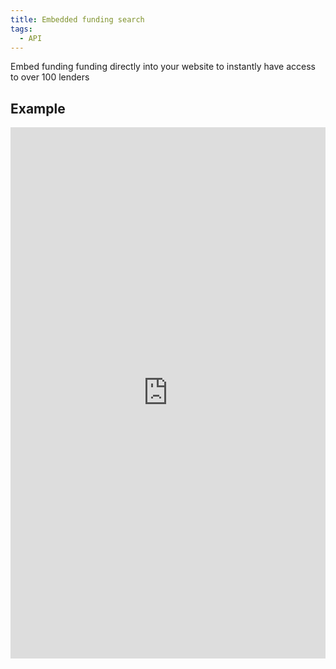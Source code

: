 ```yaml
---
title: Embedded funding search
tags:
  - API
---
```



Embed funding funding directly into your website to instantly have access to over 100 lenders

## Example

<BrowserWindow>
  <iframe
    src="https://demo.capitalise.com/app/questionnaire/funding/search?introducer=eyJ0b2tlbiI6ImkyODhlMDg2OS0yNzllLTQ1YmUtYmI0OC1jMmQ0YzYxOGU3MzMiLCJpbnRyb2R1Y2VyTmFtZSI6IkhMIERlbW8gQ29tcGFueTEifQ=="
    width="100%"
    height="850px"
    frameborder="0"
    scrolling="no"
    allowtransparency="true"
    allow="encrypted-media"
  />
</BrowserWindow>

## Getting your Introducer Key

Once you've got your account set up by your Partnership Manager, navitagte to Website Integration ([Production](https://capitalise.com/app/ui/settings/widget) / [Demo](https://demo.capitalise.com/app/ui/settings/widget)) page. You will be prompted to login if you haven't already.

Your `Introducer Key` is displayed in both highlighted areas - they are identical so you only need to copy once.

![Introducer Key](/img/introducer-key.png)

:::warning Important

- DO NOT change your `Introducer Key` because it's the unique identifier of your API Partner account
- Always double check if your `Introducer Key` is correct before a production release by checking the page in [Step 1](#step-1-getting-your-introducer-key). You might not be able to receive commission if the `Introducer Key` is incorrect.
- `Introducer Key` would be different between Production and Demo environments
- The same `Introducer Key` of an environment can be used for Direct Hyperlink and Embeded Journey via JavaScript Snippets.

:::

## Place Embedded Funding Questionnaire

You have two options to embed the funding questionnaire

### JavaScript - questionnaire modal

Place below link at the place you want to show the button. You can change the wording and style as you see fit. But please keep `capitalise-funding` as the one of the class names.

```html
<a href="#" class="capitalise-funding">Get your business funded (in modal)</a>
```

Add below CSS to before the end of `</head>` tag to style the modal.

```html
<style>
  #capFundQModal {
    width: 100%;
    height: 100%;
    top: 0;
    left: 0;
    position: fixed;
    z-index: 1000000;
  }
</style>
```

Place below the code before the `</body>` tag and `REPLACE_WITH_YOUR_INTRODUCER_KEY` with your introducer key. This JavaScript snippet will listen to the `onClick` of elements that have the class `capitalise-funding` and show the funding questionnaire in a modal.

If you have the user's consent, you can pass over in the `answers` parameter so the those answers could be pre-filled. See full list of answers supported.

<Tabs groupId="widget">
  <TabItem value="demo" label="Demo">

```html
<!-- Capitalise Funding Questionnaire -->
<script>
  function startCapitaliseQuestionnaire(ev) {
    ev.preventDefault();
    var el = document.createElement("div");
    el.setAttribute("id", "capFundQModal");
    document.body.insertBefore(el, document.body.firstChild);
    capitalise
      .init({
        <!-- highlight-next-line -->
        referralCode: "REPLACE_WITH_YOUR_INTRODUCER_KEY", // !!! Replace with your introducer key

        // Pre-fill answers, optional
        // "answers": {
        //     amount: 25000,
        //     term: 3,
        //     useOfFunds: 1,
        //     companyType: 3,
        //     sector: 23,
        //     companyName: "ABC Limited",
        //     companyNumber: "13390812",
        //     revenue: 125000,
        //     contactPhone: '07974678882',
        //     contactName: 'Joe Bloggs',
        //     contactEmail: 'joe.bloggs@abc-limited.com',
        //     invoices: true,
        //     assets: false,
        //     epos: true,
        //     purchaseOrders: false,
        //     permissions: true,
        //     clientsType: 3
        // }
      })
      .start.inWrapper("capFundQModal");
    document.getElementById("capFundQModal").className = "show";
  }
  var capitaliseFundingButtons =
    document.getElementsByClassName("capitalise-funding");
  for (var i = 0; i < capitaliseFundingButtons.length; i++) {
    capitaliseFundingButtons[i].addEventListener(
      "click",
      startCapitaliseQuestionnaire
    );
  }
</script>
<script src="https://demo.capitalise.com/app/qst/bootstrap/js/script.js?1549992796"></script>
<!-- Capitalise Funding Questionnaire -->
```

</TabItem>
  <TabItem value="production" label="Production">

```html
<!-- Capitalise Funding Questionnaire -->
<script>
  function startCapitaliseQuestionnaire(ev) {
    ev.preventDefault();
    var el = document.createElement("div");
    el.setAttribute("id", "capFundQModal");
    document.body.insertBefore(el, document.body.firstChild);
    capitalise
      .init({
        referralCode: "REPLACE_WITH_YOUR_INTRODUCER_KEY", // !!! Replace with your introducer key
      })
      .start.inWrapper("capFundQModal");
    document.getElementById("capFundQModal").className = "show";
  }
  var capitaliseFundingButtons =
    document.getElementsByClassName("capitalise-funding");
  for (var i = 0; i < capitaliseFundingButtons.length; i++) {
    capitaliseFundingButtons[i].addEventListener(
      "click",
      startCapitaliseQuestionnaire
    );
  }
</script>
<script src="https://capitalise.com/app/qst/bootstrap/js/script.js?1549992796"></script>
<!-- Capitalise Funding Questionnaire -->
```

</TabItem>
</Tabs>

### Iframe

Alternatively, you can user embed the questionnaire as iframe by below code at the place you want to show the questionnaire. Iframe currently does not support pre-fill answers.

<Tabs groupId="widget">
  <TabItem value="demo" label="Demo">

```html
<iframe
  src="https://demo.capitalise.com/app/questionnaire/funding/search?introducer=REPLACE_WITH_YOUR_INTRODUCER_KEY"
  width="100%"
  height="100%"
  frameborder="0"
  scrolling="no"
  allowtransparency="true"
  allow="encrypted-media"></iframe>
```

  </TabItem>

  <TabItem value="production" label="Production">

```html
<iframe
  src="https://capitalise.com/app/questionnaire/funding/search?introducer=REPLACE_WITH_YOUR_INTRODUCER_KEY"
  width="100%"
  height="100%"
  frameborder="0"
  scrolling="no"
  allowtransparency="true"
  allow="encrypted-media"></iframe>
```

  </TabItem>
</Tabs>

## Pre-fill answer supported

<table id="jsprefill">
  <thead>
    <tr>
      <th>Parameter</th>
      <th>Description</th>
      <th>Format</th>
    </tr>
  </thead>
  <tbody>
    <tr>
      <td>
        <code>companyType</code>
      </td>
      <td>The tranding type of the company</td>
      <td>
        Integer
        <p>
          Default: <code>null</code>
        </p>
        <p>
          Enumerations:
          <li>
            <code>1</code> Sole Trader
          </li>
          <li>
            <code>2</code> Limited Liability Partnership
          </li>
          <li>
            <code>3</code> Limited Company
          </li>
          <li>
            <code>4</code> Startup
          </li>
        </p>
      </td>
    </tr>
    <tr>
      <td>
        <code>amount</code>
      </td>
      <td>The amount of fund (business loans) required</td>
      <td>
        Integer
        <p>
          Default: <code>null</code>
        </p>
      </td>
    </tr>
    <tr>
      <td>
        <code>useOfFunds</code>
      </td>
      <td>The use of funds</td>
      <td>
        Integer
        <p>
          Default: <code>null</code>
        </p>
        <p>
          <li>
            <code>1</code> Day to day cashflow
          </li>
          <li>
            <code>2</code> Business expansion
          </li>
          <li>
            <code>3</code> Equipment/Asset finance
          </li>
          <li>
            <code>4</code> Refinancing debt
          </li>
          <li>
            <code>5</code> Import/Export
          </li>
          <li>
            <code>6</code> Tax bill due
          </li>
          <li>
            <code>7</code> Acquiring a business
          </li>
          <li>
            <code>8</code> Starting a business
          </li>
          <li>
            <code>9</code> Purchasing a property
          </li>
          <li>
            <code>10</code> Purchasing stock
          </li>
        </p>
      </td>
    </tr>
    <tr>
      <td>
        <code>term</code>
      </td>
      <td>
        The term of business loan in months. The value will be rounded up to the
        closest option below:
        <li>
          <code>1-6</code> 6 months or less
        </li>
        <li>
          <code>7-12</code> 12 months
        </li>
        <li>
          <code>13-24</code> 24 months
        </li>
        <li>
          <code>25-36</code> 3 years
        </li>
        <li>
          <code>37-60</code> 4-5 years
        </li>
        <li>
          <code>>=61</code> More than 5 years
        </li>
      </td>
      <td>
        Integer
        <p>
          Default: <code>null</code>
        </p>
      </td>
    </tr>
    <tr>
      <td>
        <code>sector</code>
      </td>
      <td>The sector of the company</td>
      <td>
        Integer
        <p>
          Default: <code>null</code>
        </p>
        <p>
          Enumerations:
          <li>
            <code>1</code> Agriculture
          </li>
          <li>
            <code>2</code> Automotive
          </li>
          <li>
            <code>3</code> Business Services
          </li>
          <li>
            <code>4</code> Construction
          </li>
          <li>
            <code>5</code> Courier
          </li>
          <li>
            <code>6</code> Distribution
          </li>
          <li>
            <code>7</code> Financial Services
          </li>
          <li>
            <code>8</code> Haulage
          </li>
          <li>
            <code>9</code> Healthcare/Care
          </li>
          <li>
            <code>10</code> Hotels/Guest House/Public House
          </li>
          <li>
            <code>11</code> Import/Export
          </li>
          <li>
            <code>12</code> IT Related
          </li>
          <li>
            <code>13</code> Manufacturing
          </li>
          <li>
            <code>14</code> Print/Publishing
          </li>
          <li>
            <code>15</code> Professional Services
          </li>
          <li>
            <code>16</code> Property
          </li>
          <li>
            <code>17</code> Recruitment
          </li>
          <li>
            <code>18</code> Retail
          </li>
          <li>
            <code>19</code> Security Services
          </li>
          <li>
            <code>20</code> Trade
          </li>
          <li>
            <code>21</code> Transportation
          </li>
          <li>
            <code>22</code> Wholesale
          </li>
          <li>
            <code>23</code> Other
          </li>
          <li>
            <code>27</code> Education
          </li>
          <li>
            <code>29</code> Charities
          </li>
          <li>
            <code>31</code> Media &amp; Entertainment
          </li>
        </p>
      </td>
    </tr>
    <tr>
      <td>
        <code>companyNumber</code>
      </td>
      <td>
        The Companies House Number of the company. This number will be used for
        company lookup.
      </td>
      <td>
        String(8)
        <p>
          Default: <code>null</code>
        </p>
      </td>
    </tr>
    <tr>
      <td>
        <code>companyName</code>
      </td>
      <td>The name of the company</td>
      <td>
        String
        <p>
          Default: <code>null</code>
        </p>
      </td>
    </tr>
    <tr>
      <td>
        <code>yearsTrading</code>
      </td>
      <td>The period that the company has been trading in years</td>
      <td>
        Integer
        <p>
          Default: <code>null</code>
        </p>
      </td>
    </tr>
    <tr>
      <td>
        <code>revenue</code>
      </td>
      <td>
        The company's revenue over the last 12 months in Brish Pounds (GBP)
      </td>
      <td>
        Integer
        <p>
          Default: <code>null</code>
        </p>
      </td>
    </tr>
    <tr>
      <td>
        <code>invoices</code>
      </td>
      <td>Does the company raise invoices to businesses?</td>
      <td>
        Boolean
        <p>
          Default: <code>null</code>
        </p>
      </td>
    </tr>
    <tr>
      <td>
        <code>clientsType</code>
      </td>
      <td>What type of businesses does the customer serve?</td>
      <td>
        Integer
        <p>
          Default: <code>null</code>
        </p>
        <p>
          Enumerations:
          <li>
            <code>1</code> SMEs
          </li>
          <li>
            <code>2</code> Large Corporates
          </li>
          <li>
            <code>3</code> Public Sector
          </li>
          <li>
            <code>4</code> Consumers
          </li>
        </p>
      </td>
    </tr>
    <tr>
      <td>
        <code>epos</code>
      </td>
      <td>Does the company have a credit or debit card terminal?</td>
      <td>
        Boolean
        <p>
          Default: <code>null</code>
        </p>
      </td>
    </tr>
    <tr>
      <td>
        <code>eposRevenue</code>
      </td>
      <td>The monthly revenue through the terminal in Brish Pounds (GBP)</td>
      <td>
        Integer
        <p>
          Default: <code>null</code>
        </p>
        <p>
          Enumerations:
          <li>
            <code>1</code> Less than &pound;2K
          </li>
          <li>
            <code>2</code> &pound;2-3K
          </li>
          <li>
            <code>3</code> &pound;3-4K
          </li>
          <li>
            <code>4</code> &pound;4-5K
          </li>
          <li>
            <code>5</code> &pound;5K+
          </li>
        </p>
      </td>
    </tr>
    <tr>
      <td>
        <code>asset</code>
      </td>
      <td>Whether or not the funding is for an asset</td>
      <td>
        Boolean
        <p>
          Default: <code>null</code>
        </p>
      </td>
    </tr>
    <tr>
      <td>
        <code>assetType</code>
      </td>
      <td>
        The type of asset that funding is for - only applicable when{" "}
        <code>asset</code> is <code>true</code>
      </td>
      <td>
        Integer
        <p>
          Default: <code>null</code>
        </p>
        <p>
          Enumerations:
          <li>
            <code>1</code> Transportation
          </li>
          <li>
            <code>2</code> Office
          </li>
          <li>
            <code>3</code> Stock
          </li>
          <li>
            <code>4</code> Manufacturing
          </li>
          <li>
            <code>5</code> A Business
          </li>
        </p>
      </td>
    </tr>
    <tr>
      <td>
        <code>purchaseOrders</code>
      </td>
      <td>Whether or not the customer receives any purchase order</td>
      <td>
        Boolean
        <p>
          Default: <code>null</code>
        </p>
      </td>
    </tr>
    <tr>
      <td>
        <code>guarantee</code>
      </td>
      <td>The guarantee(s) that the customer is prepared to offer</td>
      <td>
        Integer
        <li>
          <code>1</code> Personal
        </li>
        <li>
          <code>2</code> Business
        </li>
        <li>
          <code>3</code> None
        </li>
        <li>
          <code>4</code> Both
        </li>
      </td>
    </tr>
    <tr>
      <td>
        <code>contactPhone</code>
      </td>
      <td>
        The mobile phone number of company contact - currently only accepting
        the UK number without area code
      </td>
      <td>
        String(11)
        <p>
          Default: <code>null</code>
        </p>
      </td>
    </tr>
    <tr>
      <td>
        <code>contactName</code>
      </td>
      <td>The full name of company contact</td>
      <td>
        String
        <p>
          Default: <code>null</code>
        </p>
      </td>
    </tr>
    <tr>
      <td>
        <code>contactEmail</code>
      </td>
      <td>The email address of the company contact</td>
      <td>
        String
        <p>
          Default: <code>null</code>
        </p>
      </td>
    </tr>
  </tbody>
</table>
